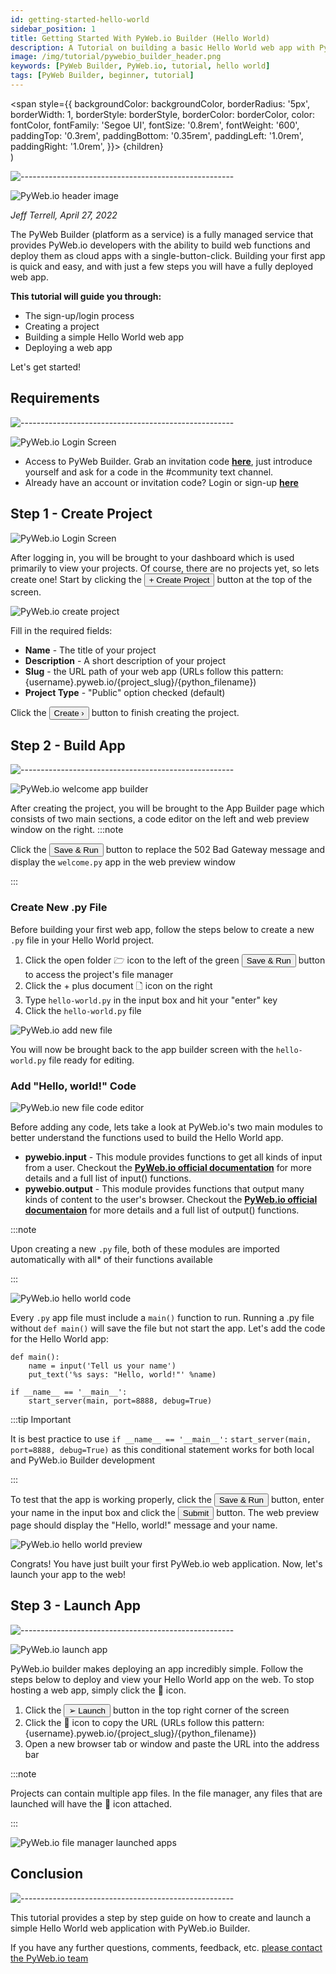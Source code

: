 ```yaml
---
id: getting-started-hello-world
sidebar_position: 1
title: Getting Started With PyWeb.io Builder (Hello World)
description: A Tutorial on building a basic Hello World web app with PyWeb.io builder
image: /img/tutorial/pywebio_builder_header.png
keywords: [PyWeb Builder, PyWeb.io, tutorial, hello world]
tags: [PyWeb Builder, beginner, tutorial]
---
```


  <span
    style={{
      backgroundColor: backgroundColor,
      borderRadius: '5px',
      borderWidth: 1,
      borderStyle: borderStyle,
      borderColor: borderColor,
      color: fontColor,
      fontFamily: 'Segoe UI',
      fontSize: '0.8rem',
      fontWeight: '600',
      paddingTop: '0.3rem',
      paddingBottom: '0.35rem',
      paddingLeft: '1.0rem',
      paddingRight: '1.0rem',
    }}>
    {children}
  </span>    
)

![-----------------------------------------------------](https://raw.githubusercontent.com/andreasbm/readme/master/assets/lines/cloudy.png)

![PyWeb.io header image](./pywebio_builder_header.png)

*Jeff Terrell, April 27, 2022*


The PyWeb Builder (platform as a service) is a fully managed service that provides PyWeb.io developers with the ability to build web functions and deploy them as cloud apps with a single-button-click. Building your first app is quick and easy, and with just a few steps you will have a fully deployed web app. 

**This tutorial will guide you through:**
* The sign-up/login process
* Creating a project
* Building a simple Hello World web app
* Deploying a web app

Let's get started!

## Requirements
![-----------------------------------------------------](https://raw.githubusercontent.com/andreasbm/readme/master/assets/lines/cloudy.png)

![PyWeb.io Login Screen](./pywebio_login.png)

* Access to PyWeb Builder. Grab an invitation code [**here**](https://discord.gg/MvaCcg76Z7), just introduce yourself and ask for a code in the #community text channel.
* Already have an account or invitation code? Login or sign-up [**here**](https://build.pyweb.io/accounts/login)


## Step 1 - Create Project

![PyWeb.io Login Screen](./pywebio_builder_dashboard.JPG)

After logging in, you will be brought to your dashboard which is used primarily to view your projects. Of course, there are no projects yet, so lets create one! Start by clicking the <Button backgroundColor='#4c3168' fontColor='white'>+ Create Project</Button> button at the top of the screen.

![PyWeb.io create project](./pywebio_builder_create_project.JPG)

Fill in the required fields:

* **Name** - The title of your project
* **Description** - A short description of your project
* **Slug** - the URL path of your web app (URLs follow this pattern: {username}.pyweb.io/{project_slug}/{python_filename})
* **Project Type** - "Public" option checked (default)

Click the <Button backgroundColor='#0f9d58' fontColor='white'>Create ›</Button> button to finish creating the project.


## Step 2 - Build App
![-----------------------------------------------------](https://raw.githubusercontent.com/andreasbm/readme/master/assets/lines/cloudy.png)

![PyWeb.io welcome app builder](./pywebio_builder_welcome_app_builder.JPG)

After creating the project, you will be brought to the App Builder page which consists of two main sections, a code editor on the left and web preview window on the right.
:::note

Click the <Button backgroundColor='#0f9d58' fontColor='white'>Save & Run</Button> button to replace the 502 Bad Gateway message and display the `welcome.py` app in the web preview window

:::

### Create New .py File

Before building your first web app, follow the steps below to create a new `.py` file in your Hello World project.

  1. Click the open folder 🗁 icon to the left of the green <Button backgroundColor='#0f9d58' fontColor='white'>Save & Run</Button> button to access the project's file manager
  2. Click the + plus document 🗋 icon on the right
  3. Type `hello-world.py` in the input box and hit your "enter" key
  4. Click the `hello-world.py` file

![PyWeb.io add new file](./pywebio_builder_add_new_file.JPG)

You will now be brought back to the app builder screen with the `hello-world.py` file ready for editing.  

### Add "Hello, world!" Code

![PyWeb.io new file code editor](./pywebio_builder_no_code.JPG)

Before adding any code, lets take a look at PyWeb.io's two main modules to better understand the functions used to build the Hello World app.
* **pywebio.input** - This module provides functions to get all kinds of input from a user. Checkout the [**PyWeb.io official documentation**](https://pywebio.readthedocs.io/en/latest/input.html#) for more details and a full list of input() functions.
* **pywebio.output** - This module provides functions that output many kinds of content to the user's browser. Checkout the [**PyWeb.io official documentaion**](https://pywebio.readthedocs.io/en/latest/output.html) for more details and a full list of output() functions.

:::note

Upon creating a new `.py` file, both of these modules are imported automatically with all* of their functions available

:::


![PyWeb.io hello world code](./pywebio_builder_hello_world_code.JPG)

Every `.py` app file must include a `main()` function to run. Running a .py file without `def main()` will save the file but not start the app. Let's add the code for the Hello World app:
```
def main():
    name = input('Tell us your name')
    put_text('%s says: "Hello, world!"' %name)

if __name__ == '__main__':
    start_server(main, port=8888, debug=True)
```

:::tip Important

It is best practice to use `if __name__ == '__main__':`
`start_server(main, port=8888, debug=True)` as this conditional statement works for both local and PyWeb.io Builder development

:::

To test that the app is working properly, click the <Button backgroundColor='#0f9d58' fontColor='white'>Save & Run</Button> button, enter your name in the input box and click the <Button backgroundColor='#007bff' fontColor='white'>Submit</Button> button. The web preview page should display the "Hello, world!" message and your name.

![PyWeb.io hello world preview](./pywebio_builder_hello_world_preview.png)

Congrats! You have just built your first PyWeb.io web application. Now, let's launch your app to the web!


## Step 3 - Launch App
![-----------------------------------------------------](https://raw.githubusercontent.com/andreasbm/readme/master/assets/lines/cloudy.png)

![PyWeb.io launch app](./pywebio_builder_launch.JPG)

PyWeb.io builder makes deploying an app incredibly simple. Follow the steps below to deploy and view your Hello World app on the web. To stop hosting a web app, simply click the 🚫 icon.
1. Click the <Button backgroundColor='white' borderStyle='solid' borderColor='blue'>➢ Launch</Button> button in the top right corner of the screen
2. Click the 🚀 icon to copy the URL (URLs follow this pattern: {username}.pyweb.io/{project_slug}/{python_filename})
3. Open a new browser tab or window and paste the URL into the address bar

:::note

Projects can contain multiple app files. In the file manager, any files that are launched will have the 🚀 icon attached.

:::

![PyWeb.io file manager launched apps](./pywebio_builder_launched_file.JPG)


## Conclusion
![-----------------------------------------------------](https://raw.githubusercontent.com/andreasbm/readme/master/assets/lines/cloudy.png)

This tutorial provides a step by step guide on how to create and launch a simple Hello World web application with PyWeb.io Builder.

If you have any further questions, comments, feedback, etc. [please contact the PyWeb.io team](mailto:hey@pyweb.io)